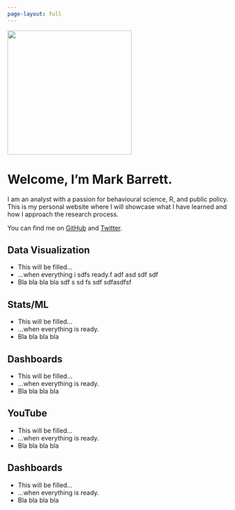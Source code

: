 ```yaml
---
page-layout: full
---
```


::: {.grid}

::: {.g-col-12 .g-col-md-4 .g-start-md-2}

![](me-circle.png){height=280px width=280px}

:::

::: {.g-col-12 .g-col-md-6 #about-me-text}
# Welcome, I'm Mark Barrett.
I am an analyst with a passion for behavioural science, R, and public policy. 
This is my personal website where I will showcase what I have learned and how I approach the research process.

You can find me on [GitHub](https://github.com/MokeEire) and 
[Twitter](https://twitter.com/Mmm_JuicyFruit). 


:::

::: {.g-col-12 .g-col-md-5 .g-start-md-2}
# Data Visualization

- This will be filled...
- ...when everything i  sdfs ready.f adf asd sdf sdf 
- Bla bla bla bla sdf s sd fs  sdf sdfasdfsf 

:::

::: {.g-col-12 .g-col-md-5}
# Stats/ML

- This will be filled...
- ...when everything is ready.
- Bla bla bla bla
:::

::: {.g-col-12 .g-col-md-5 .g-start-md-2}
# Dashboards

- This will be filled...
- ...when everything is ready.
- Bla bla bla bla
:::

::: {.g-col-12 .g-col-md-5}
# YouTube

- This will be filled...
- ...when everything is ready.
- Bla bla bla bla
:::

::: {.g-col-12 .g-col-md-5 .g-start-md-2}
# Dashboards

- This will be filled...
- ...when everything is ready.
- Bla bla bla bla
:::

:::